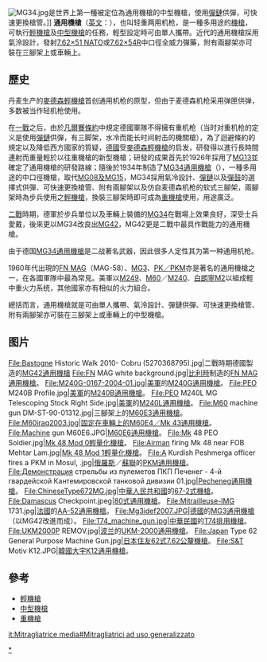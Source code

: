 {{noteTA
|G1=軍事
|G2=長度單位
|G3=Firearms
}}
[[Image:MG34.jpg|right]]是世界上第一種被定位為通用機槍的中型機槍，使用[[彈鏈|彈鏈]]供彈，可快速更換槍管。]]
'''通用機槍'''（[[英文|英文]]：{{lang|en|general purpose machine gun-'''GPMG'''}}），也叫轻重两用机枪，是一種多用途的[[機槍|機槍]]，可執行[[輕機槍|輕機槍]]及[[中型機槍|中型機槍]]的任務，輕型設定時可由單人攜帶。近代的通用機槍採用氣泠設計，發射[[7.62×51_NATO|7.62×51 NATO]]或[[7.62×54R子彈|7.62×54R]]中口徑全威力彈藥，附有兩腳架亦可裝在三腳架上或車輛上。

== 歷史 ==
丹麦生产的[[麥德森輕機槍|麥德森輕機槍]]首创通用机枪的原型，但由于麦德森机枪采用弹匣供弹，多数被当作轻机枪使用。

在[[一戰|一戰]]之后，由於[[凡爾賽條約|凡爾賽條約]]中規定德國軍隊不得擁有重机枪（当时对重机枪的定义是使用[[彈鏈|彈鏈]]供彈，有三脚架，水冷而能长时间射击的機關槍），為了迴避條約的規定以及降低西方國家的質疑，[[德國|德國]]受[[麥德森輕機槍|麥德森輕機槍]]的启发，研發得以進行長時間連射而重量輕於以往重機槍的新型機槍；研發的成果首先於1926年採用了[[MG13通用機槍|MG13]]並確定了通用機槍的研發路線；隨後於1934年制造了[[MG34通用機槍|MG34通用機槍]]（{{lang|de|Maschinengewehr 34}}），一種多用途的中口徑機槍，取代[[MG08重機槍|MG08及MG15]]，MG34採用氣冷設計、[[彈鏈|彈鏈]]以及[[彈鼓|彈鼓]]的選擇式供彈、可快速更換槍管、附有兩腳架以及仿自麦德森机枪的软式三腳架，兩腳架時為步兵使用之[[輕機槍|輕機槍]]，換裝三腳架時即可成為[[重機槍|重機槍]]使用，用途廣泛。

[[二戰|二戰]]時期，德軍於步兵單位以及車輛上裝備的[[MG34通用機槍|MG34]]在戰場上效果良好，深受士兵愛戴，後來更以MG34改良出[[MG42通用機槍|MG42]]，MG42更是二戰中最具作戰能力的通用機槍。

由于德国[[MG34通用機槍|MG34通用機槍]]是二战著名武器，因此很多人定性其为第一种通用机枪。

1960年代出現的[[FN_MAG通用機槍|FN MAG]]（MAG-58）、[[MG3通用機槍|MG3]]、[[PK通用機槍|PK／PKM]]亦是著名的通用機槍之一，在各國軍隊中最為常見。美軍以[[M249班用自動武器|M249]]、[[M60通用機槍|M60]]／[[M240通用機槍|M240]]、[[白朗寧M2重機槍|白朗寧M2]]以組成輕中重火力系统，其他國家亦有相似的火力組合。

總括而言，通用機槍就是可由單人攜帶、氣泠設計、彈鏈供彈、可快速更換槍管、附有兩腳架亦可裝在三腳架上或車輛上的中型機槍。

== 图片 ==
<gallery perrow="5">
File:Bastogne Historic Walk 2010- Cobru (5270368795).jpg|二戰時期德國製造的[[MG42通用機槍|MG42通用機槍]]
File:FN MAG white background.jpg|[[比利時|比利時]]制造的[[FN_MAG通用機槍|FN MAG通用機槍]]。
File:M240G-0167-2004-01.jpg|[[美軍|美軍]]的[[M240通用機槍|M240G通用機槍]]。
File:PEO M240B Profile.jpg|[[美軍|美軍]]的[[M240通用機槍|M240B通用機槍]]。
File:PEO M240L MG Telescoping Stock Right Side.jpg|[[美軍|美軍]]的[[M240通用機槍|M240L通用機槍]]。
File:M60 machine gun DM-ST-90-01312.jpg|三腳架上的[[M60通用機槍|M60E3通用機槍]]。
File:M60iraq2003.jpg|固定在車輛上的[[M60通用機槍|M60E4／Mk 43通用機槍]]。
File:Machine gun M60E6.JPG|[[M60通用機槍|M60E6通用機槍]]。
File:Mk 48 PEO Soldier.jpg|[[Mk_48輕量化機槍|Mk 48 Mod 0輕量化機槍]]。
File:Airman firing Mk 48 near FOB Mehtar Lam.jpg|[[Mk_48輕量化機槍|Mk 48 Mod 1輕量化機槍]]。
File:A Kurdish Peshmerga officer fires a PKM in Mosul, .jpg|[[俄羅斯|俄羅斯]]／[[蘇聯|蘇聯]]的[[PK通用機槍|PKM通用機槍]]。
File:Демонстрация стрельбы из пулеметов ПКП Печенег - 4-й гвардейской Кантемировской танковой дивизии 01.jpg|[[Pecheneg通用機槍|Pecheneg通用機槍]]。
File:ChineseType672MG.jpg|[[中華人民共和國|中華人民共和國]]的[[67式機槍|67-2式機槍]]。
File:Damascus Checkpoint.jpeg|[[80式通用機槍|80式通用機槍]]。
File:Mitrailleuse-IMG 1731.jpg|[[法國|法國]]的[[AA-52通用機槍|AA-52通用機槍]]。
File:Mg3idef2007.JPG|[[德國|德國]]的[[MG3通用機槍|MG3通用機槍]]（以MG42改進而成）。
File:T74_machine_gun.jpg|[[中華民國|中華民國]]的[[T74排用機槍|T74排用機槍]]。
File:UKM2000P REMOV.jpg|[[波兰|波兰]]的[[UKM-2000通用機槍|UKM-2000通用機槍]]。
File:Japan Type 62 General Purpose Machine Gun.jpg|[[日本|日本]][[住友62式7.62公釐機槍|住友62式7.62公釐機槍]]。
File:S&T Motiv K12.JPG|[[韓國|韓國]][[大宇K12通用機槍|大宇K12通用機槍]]。
</gallery>

== 參考 ==
* [[輕機槍|輕機槍]]
* [[中型機槍|中型機槍]]
* [[重機槍|重機槍]]

{{通用機槍}}

[[Category:通用機槍|*]]

[[it:Mitragliatrice_media#Mitragliatrici_ad_uso_generalizzato|it:Mitragliatrice media#Mitragliatrici ad uso generalizzato]]